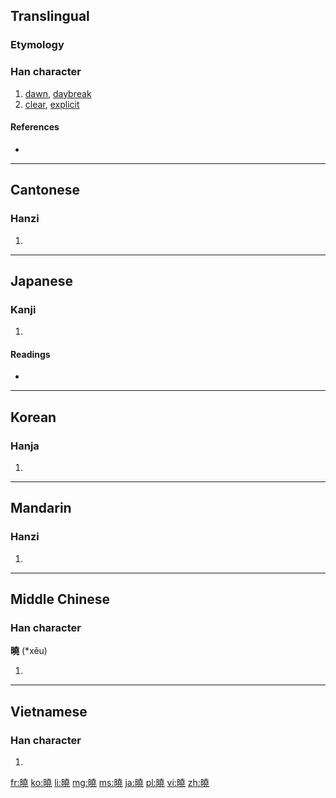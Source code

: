 {{also|晓|暁}}
==Translingual==

===Etymology===
{{Han compound|日|堯|c1=s|c2=p|t1=sun|ls=psc}}

===Han character===
{{Han char|rn=72|rad=日|as=12|sn=16|four=6401<sub>1</sub>|canj=日土土山 (AGGU)}}

# [[dawn]], [[daybreak]]
# [[clear]], [[explicit]]

====References====
* {{Han ref|kx=0500.170|dkj=14176|dj=0870.120|hdz=21535.010|uh=66C9|ud=26313|bh=BEE5|bd=48869}}

----

==Cantonese==

===Hanzi===
{{yue-hanzi|jyut=|y=hiu2|sim=晓}}

# {{defn|Cantonese|sort=日12}}

----

==Japanese==

===Kanji===
{{ja-kanji|grade=|rs=日12}}

# {{defn|Japanese|sort=日12}}

====Readings====
* {{ja-readings|on=[[ぎょう]] (gyō), [[きょう]] (kyō)|kun=[[あかつき]] (akatsuki), [[さとる]] (satoru)}}

----

==Korean==

===Hanja===
{{ko-hanja|hangeul=효|eumhun=|rv=hyo|mr=hyo|y=hyo}}

# {{defn|Korean|sort=日12}}

----

==Mandarin==

===Hanzi===
{{cmn-hanzi|sim=晓|pin=[[xiǎo]] ([[xiao3]])|wg=hsiao<sup>3</sup>}}

# {{defn|Mandarin|sort=日12}}

----

==Middle Chinese==

===Han character===
'''曉''' (*xěu)<!--asterisk signifies that this is a reconstructed pronunciation-->

# {{defn|Middle Chinese|sort=日12}}

----

==Vietnamese==

===Han character===
{{vi-hantu|[[hiểu]], [[hẻo]], [[hểu]]|rs=日12}}

# {{defn|Vietnamese|sort=日12}}

[[fr:曉]]
[[ko:曉]]
[[li:曉]]
[[mg:曉]]
[[ms:曉]]
[[ja:曉]]
[[pl:曉]]
[[vi:曉]]
[[zh:曉]]